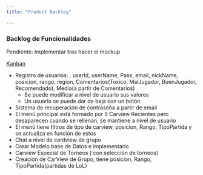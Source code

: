 ```yaml
---
title: "Product Backlog"

---
```


### Backlog de Funcionalidades

Pendiente: Implementar tras hacer el mockup

[Kanban](https://github.com/users/daviddevops96/#projects/1)

- Registro de usuarios:
    . userId, userName, Pass, email, nickName, posicion, rango, region, Comentarios(Toxico, MalJugador, BuenJugador, Recomendado), Media(a partir de Comentarios)  
    * Se puede modificar a nivel de usuario sus valores
    * Un usuario se puede dar de baja con un botón
- Sistema de recuperación de contraseña a partir de email
- El menú principal está formado por  5 Carview Recientes pero desaparecen cuando se rellenan, se mantiene  a nivel de usuario
- El menú tiene filtros de tipo de carview, posicion, Rango, TipoPartida y se actualiza en función de estos
- Chat a nivel de cardview de grupo
- Crear Modelo base de Datos e implementarlo
- Carview Especial de Torneos ( con selección de torneos)
- Creación de CarView de Grupo, tiene posicion, Rango, TipoPartida(partidas de LoL)

